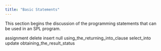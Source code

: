 ```yaml
---
title: "Basic Statements"
---
```


<div id="basic_statements" class="registered_link"></div>


This section begins the discussion of the programming statements that can be used in an SPL program.

<div class="toctree" maxdepth="3">

assignment delete insert null using\_the\_returning\_into\_clause select\_into update obtaining\_the\_result\_status

</div>
